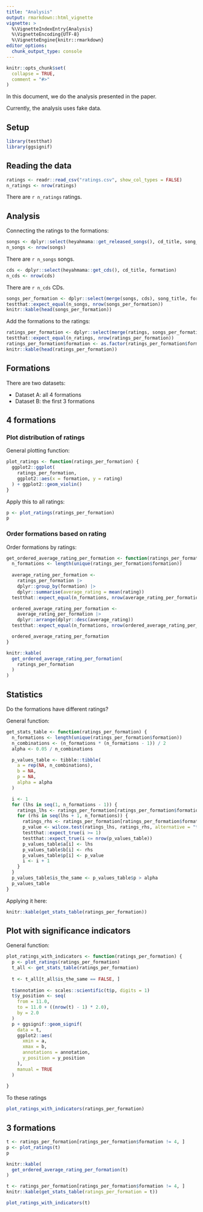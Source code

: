 ```yaml
---
title: "Analysis"
output: rmarkdown::html_vignette
vignette: >
  %\VignetteIndexEntry{Analysis}
  %\VignetteEncoding{UTF-8}
  %\VignetteEngine{knitr::rmarkdown}
editor_options: 
  chunk_output_type: console
---
```


```r
knitr::opts_chunk$set(
  collapse = TRUE,
  comment = "#>"
)
```

In this document, we do the analysis presented in the paper.

Currently, the analysis uses fake data.

## Setup

```r
library(testthat)
library(ggsignif)
```

## Reading the data

```r
ratings <- readr::read_csv("ratings.csv", show_col_types = FALSE)
n_ratings <- nrow(ratings)
```

There are `r n_ratings` ratings.

## Analysis

Connecting the ratings to the formations:

```r
songs <- dplyr::select(heyahmama::get_released_songs(), cd_title, song_title)
n_songs <- nrow(songs)
```

There are `r n_songs` songs.

```r
cds <- dplyr::select(heyahmama::get_cds(), cd_title, formation)
n_cds <- nrow(cds)
```

There are `r n_cds` CDs.

```r
songs_per_formation <- dplyr::select(merge(songs, cds), song_title, formation)
testthat::expect_equal(n_songs, nrow(songs_per_formation))
knitr::kable(head(songs_per_formation))
```

Add the formations to the ratings:

```r
ratings_per_formation <- dplyr::select(merge(ratings, songs_per_formation), formation, rating)
testthat::expect_equal(n_ratings, nrow(ratings_per_formation))
ratings_per_formation$formation <- as.factor(ratings_per_formation$formation)
knitr::kable(head(ratings_per_formation))
```

## Formations

There are two datasets:

- Dataset A: all 4 formations
- Dataset B: the first 3 formations

## 4 formations

### Plot distribution of ratings

General plotting function:

```r
plot_ratings <- function(ratings_per_formation) {
  ggplot2::ggplot(
    ratings_per_formation,
    ggplot2::aes(x = formation, y = rating)
  ) + ggplot2::geom_violin()  
}
```

Apply this to all ratings:

```r
p <- plot_ratings(ratings_per_formation)
p
```

### Order formations based on rating

Order formations by ratings:

```r
get_ordered_average_rating_per_formation <- function(ratings_per_formation) {
  n_formations <- length(unique(ratings_per_formation$formation))
  
  average_rating_per_formation <-
    ratings_per_formation |> 
    dplyr::group_by(formation) |> 
    dplyr::summarise(average_rating = mean(rating))
  testthat::expect_equal(n_formations, nrow(average_rating_per_formation))

  ordered_average_rating_per_formation <- 
    average_rating_per_formation |> 
    dplyr::arrange(dplyr::desc(average_rating))
  testthat::expect_equal(n_formations, nrow(ordered_average_rating_per_formation))

  ordered_average_rating_per_formation
}
```

```r

knitr::kable(
  get_ordered_average_rating_per_formation(
    ratings_per_formation
  )
)
```

## Statistics

Do the formations have different ratings?

General function:

```r
get_stats_table <- function(ratings_per_formation) {
  n_formations <- length(unique(ratings_per_formation$formation))
  n_combinations <- (n_formations * (n_formations - 1)) / 2
  alpha <- 0.05 / n_combinations

  p_values_table <- tibble::tibble(
    a = rep(NA, n_combinations), 
    b = NA, 
    p = NA,
    alpha = alpha
  )

  i <- 1
  for (lhs in seq(1, n_formations - 1)) {
    ratings_lhs <- ratings_per_formation[ratings_per_formation$formation == lhs, ]$rating
    for (rhs in seq(lhs + 1, n_formations)) {
      ratings_rhs <- ratings_per_formation[ratings_per_formation$formation == rhs, ]$rating
      p_value <- wilcox.test(ratings_lhs, ratings_rhs, alternative = "two.sided")$p.value
      testthat::expect_true(i >= 1)
      testthat::expect_true(i <= nrow(p_values_table))
      p_values_table$a[i] <- lhs
      p_values_table$b[i] <- rhs
      p_values_table$p[i] <- p_value
      i <- i + 1
    }
  }
  p_values_table$is_the_same <- p_values_table$p > alpha
  p_values_table
}
```

Applying it here:

```r
knitr::kable(get_stats_table(ratings_per_formation))
```

## Plot with significance indicators

General function:

```r
plot_ratings_with_indicators <- function(ratings_per_formation) {
  p <- plot_ratings(ratings_per_formation)
  t_all <- get_stats_table(ratings_per_formation)
  
  t <- t_all[t_all$is_the_same == FALSE, ]
  
  t$annotation <- scales::scientific(t$p, digits = 1)
  t$y_position <- seq(
    from = 11.0, 
    to = 11.0 + ((nrow(t) - 1) * 2.0),
    by = 2.0
  )
  p + ggsignif::geom_signif(
    data = t,
    ggplot2::aes(
      xmin = a,
      xmax = b,
      annotations = annotation,
      y_position = y_position
    ),
    manual = TRUE
  )
  
}
```

To these ratings

```r
plot_ratings_with_indicators(ratings_per_formation)
```

## 3 formations

```r
t <- ratings_per_formation[ratings_per_formation$formation != 4, ]
p <- plot_ratings(t)
p
```

```r
knitr::kable(
  get_ordered_average_rating_per_formation(t)
)
```

```r
t <- ratings_per_formation[ratings_per_formation$formation != 4, ]
knitr::kable(get_stats_table(ratings_per_formation = t))
```

```r
plot_ratings_with_indicators(t)
```
